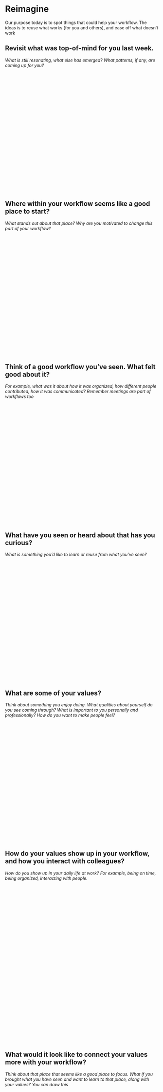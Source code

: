 # Reimagine

Our purpose today is to spot things that could help your workflow. The ideas is to reuse what works (for you and others), and ease off what doesn’t work


## Revisit what was top-of-mind for you last week. 

::: {.callout-note appearance="minimal" icon="false"}

<!---p.1--->

*What is still resonating, what else has emerged? What patterns, if any, are coming up for you?*


  

 

  

 

 

 
 

 

  

  

 

  

  

 
:::

## Where within your workflow seems like a good place to start?

::: {.callout-note appearance="minimal" icon="false"}

<!---p.1--->

*What stands out about that place? Why are you motivated to change this part of your workflow?*

  

 

  

 

 

 
 

 

  

  

 

  

  

 

:::


## Think of a good workflow you’ve seen. What felt good about it? 

::: {.callout-note appearance="minimal" icon="false"}

<!---p.2--->

*For example, what was it about how it was organized, how different people contributed, how it was communicated? Remember meetings are part of workflows too*

  

 

  

 

 

 
 

 

  

  

 

  

  

 


:::

## What have you seen or heard about that has you curious? 

::: {.callout-note appearance="minimal" icon="false"}

<!---p.2--->

*What is something you’d like to learn or reuse from what you’ve seen?*

  

 

  

 

 

 
 

 

  

  

 

  

  

 


:::

## What are some of your values?

::: {.callout-note appearance="minimal" icon="false"}

<!---p.3--->

*Think about something you enjoy doing. What qualities about yourself do you see coming through? What is important to you personally and professionally? How do you want to make people feel?*


  

 

  

 

 

 
 

 

  

  

 

  

  

 

:::

## How do your values show up in your workflow, and how you interact with colleagues?

::: {.callout-note appearance="minimal" icon="false"}


<!---p.3--->

*How do you show up in your daily life at work? For example, being on time, being organized, interacting with people.*


  

 

  

 

 

 
 

 

  

  

 

  

  

 

 

  

  

 
:::


## What would it look like to connect your values more with your workflow?

::: {.callout-note appearance="minimal" icon="false"}

<!---p.4--->

*Think about that place that seems like a good place to focus. What if you brought what you have seen and want to learn to that place, along with your values? You can draw this*

  

 

  

 

  

  

 

  
  
 

 

 
 

 

  

  

 

  

  

 

 

  

  

 

  

 

 

 
 

 

  

  

 

  

  

 

:::